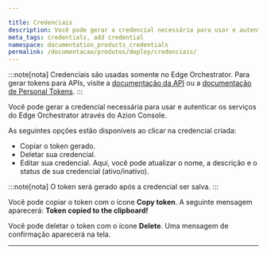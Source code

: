 ```yaml
---

title: Credenciais
description: Você pode gerar a credencial necessária para usar e autenticar os serviços do Edge Orchestrator.
meta_tags: credentials, add credential
namespace: documentation_products_credentials
permalink: /documentacao/produtos/deploy/credenciais/
---
```


:::note[nota]
Credenciais são usadas somente no Edge Orchestrator. Para gerar tokens para APIs, visite a [documentação da API](https://api.azion.com/) ou a [documentação de Personal Tokens](/pt-br/documentacao/produtos/gestao-de-contas/personal-tokens/).
:::

Você pode gerar a credencial necessária para usar e autenticar os serviços do Edge Orchestrator através do Azion Console.

As seguintes opções estão disponíveis ao clicar na credencial criada:

- Copiar o token gerado.
- Deletar sua credencial.
- Editar sua credencial. Aqui, você pode atualizar o nome, a descrição e o status de sua credencial (ativo/inativo).

:::note[nota]
O token será gerado após a credencial ser salva.
:::

Você pode copiar o token com o ícone **Copy token**. A seguinte mensagem aparecerá: **Token copied to the clipboard!**

Você pode deletar o token com o ícone **Delete**. Uma mensagem de confirmação aparecerá na tela.



---

